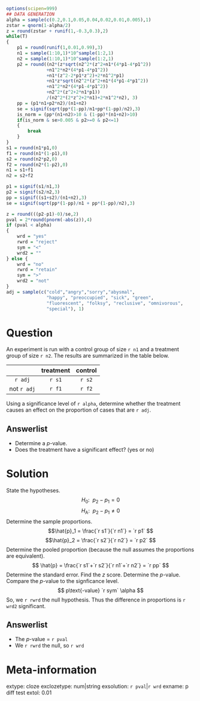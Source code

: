 ```r
options(scipen=999)
## DATA GENERATION
alpha = sample(c(0.2,0.1,0.05,0.04,0.02,0.01,0.005),1)
zstar = qnorm(1-alpha/2)
z = round(zstar + runif(1,-0.3,0.3),2)
while(T)
{
    p1 = round(runif(1,0.01,0.99),3)
    n1 = sample(1:10,1)*10^sample(1:2,1)
    n2 = sample(1:10,1)*10^sample(1:2,1)     
    p2 = round((n2*(z*sqrt(n2^2*(z^2+n1*(4*p1-4*p1^2))
               +n1^2*n2*(4*p1-4*p1^2))
               +n1*(z^2-2*p1*z^2)+2*n1^2*p1)
               +n1*z*sqrt(n2^2*(z^2+n1*(4*p1-4*p1^2))
               +n1^2*n2*(4*p1-4*p1^2))
               +n2^2*(z^2+2*n1*p1))
               /(n2^2*(2*z^2+2*n1)+2*n1^2*n2), 3)
    pp = (p1*n1+p2*n2)/(n1+n2)
    se = signif(sqrt(pp*(1-pp)/n1+pp*(1-pp)/n2),3)
    is_norm = (pp*(n1+n2)>10 & (1-pp)*(n1+n2)>10)
    if(is_norm & se>0.005 & p2>=0 & p2<=1)
    {
        break
    }
}
s1 = round(n1*p1,0)
f1 = round(n1*(1-p1),0)
s2 = round(n2*p2,0)
f2 = round(n2*(1-p2),0)
n1 = s1+f1
n2 = s2+f2

p1 = signif(s1/n1,3)
p2 = signif(s2/n2,3)
pp = signif((s1+s2)/(n1+n2),3)
se = signif(sqrt(pp*(1-pp)/n1 + pp*(1-pp)/n2),3)

z = round(((p2-p1)-0)/se,2)
pval = 2*round(pnorm(-abs(z)),4)
if (pval < alpha)
{
    wrd = "yes"
    rwrd = "reject"
    sym = "<"
    wrd2 = ""
} else {
    wrd = "no"
    rwrd = "retain"
    sym = ">"
    wrd2 = "not"
}
adj = sample(c("cold","angry","sorry","abysmal",
               "happy", "preoccupied", "sick", "green",
               "fluorescent", "folksy", "reclusive", "omnivorous",
               "special"), 1)
```


Question
========

An experiment is run with a control group of size `r n1` and a treatment group of size `r n2`. The results are summarized in the table below.

|             | treatment | control | 
|:-----------:|:---------:|:-------:|
| `r adj`     |  `r s1`   | `r s2`  |
| not `r adj` |  `r f1`   | `r f2`  |

 Using a significance level of `r alpha`, determine whether the treatment causes an effect on the proportion of cases that are `r adj`.

Answerlist
--------

* Determine a $p$-value.
* Does the treatment have a significant effect? (yes or no)


Solution
========

State the hypotheses.
$$H_0:~~ p_2-p_1 = 0 $$
$$H_\text{A}: ~~ p_2-p_1 \ne 0 $$
Determine the sample proportions.
$$\hat{p}_1 = \frac{`r s1`}{`r n1`} = `r p1` $$
$$\hat{p}_2 = \frac{`r s2`}{`r n2`} = `r p2` $$
Determine the pooled proportion (because the null assumes the proportions are equivalent).
$$ \hat{p} = \frac{`r s1`+`r s2`}{`r n1`+`r n2`} = `r pp` $$
Determine the standard error.
\begin{align*}
SE &= \sqrt{\frac{\hat{p}(1-\hat{p}}{n_1}+\frac{\hat{p}(1-\hat{p})}{n_2}} \\\\
&= \sqrt{\frac{(`r pp`)(`r 1-pp`)}{`r n1`}+\frac{(`r pp`)(`r 1-pp`)}{`r n2`}} \\\\
&= `r se`
\end{align*}
Find the $z$ score.
\begin{align*}
z &= \frac{(\hat{p}_2-\hat{p}_1)-(p_2-p_1)_0}{SE}\\\\
&= \frac{(`r p2`-`r p1`)-0}{`r se`} \\\\
&= `r z`
\end{align*}
Determine the $p$-value.
\begin{align*}
p\text{-value} &= 2\cdot \Phi(-|z|)\\
&= 2\cdot \Phi(-`r abs(z)`)\\
&= `r pval`
\end{align*}
Compare the $p$-value to the signficance level. 
$$ p\text{-value} `r sym` \alpha $$
So, we `r rwrd` the null hypothesis. Thus the difference in proportions is `r wrd2` significant.


Answerlist
--------
* The $p$-value = `r pval`
* We `r rwrd` the null, so `r wrd`


Meta-information
============
extype: cloze
exclozetype: num|string
exsolution: `r pval`|`r wrd`
exname: p diff test
extol: 0.01
